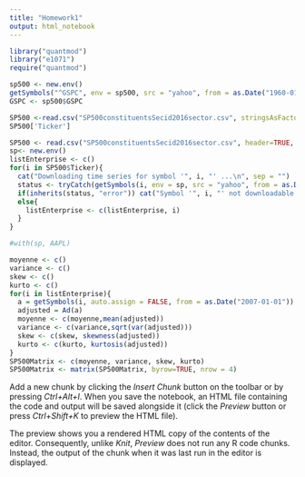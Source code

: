 ```yaml
---
title: "Homework1"
output: html_notebook
---
```


```r
library("quantmod")
library("e1071")
require("quantmod")
```

```r
sp500 <- new.env()
getSymbols("^GSPC", env = sp500, src = "yahoo", from = as.Date("1960-01-04"), to = as.Date("2009-01-01"))
GSPC <- sp500$GSPC
```

```r
SP500 <-read.csv("SP500constituentsSecid2016sector.csv", stringsAsFactors = FALSE, strip.white = TRUE)
SP500['Ticker']
```

```r
SP500 <- read.csv("SP500constituentsSecid2016sector.csv", header=TRUE, sep=",")
sp<- new.env()
listEnterprise <- c()
for(i in SP500$Ticker){
  cat("Downloading time series for symbol '", i, "' ...\n", sep = "")
  status <- tryCatch(getSymbols(i, env = sp, src = "yahoo", from = as.Date("2007-01-01")), error = identity)
  if(inherits(status, "error")) cat("Symbol '", i, "' not downloadable!\n", sep = "")
  else{
    listEnterprise <- c(listEnterprise, i)
  }
}
```

```r
#with(sp, AAPL)
```
```r
moyenne <- c()
variance <- c()
skew <- c()
kurto <- c()
for(i in listEnterprise){
  a = getSymbols(i, auto.assign = FALSE, from = as.Date("2007-01-01"))
  adjusted = Ad(a)
  moyenne <- c(moyenne,mean(adjusted))
  variance <- c(variance,sqrt(var(adjusted)))
  skew <- c(skew, skewness(adjusted))
  kurto <- c(kurto, kurtosis(adjusted))
}
SP500Matrix <- c(moyenne, variance, skew, kurto)
SP500Matrix <- matrix(SP500Matrix, byrow=TRUE, nrow = 4)
```
Add a new chunk by clicking the *Insert Chunk* button on the toolbar or by pressing *Ctrl+Alt+I*.
When you save the notebook, an HTML file containing the code and output will be saved alongside it (click the *Preview* button or press *Ctrl+Shift+K* to preview the HTML file).

The preview shows you a rendered HTML copy of the contents of the editor. Consequently, unlike *Knit*, *Preview* does not run any R code chunks. Instead, the output of the chunk when it was last run in the editor is displayed.
